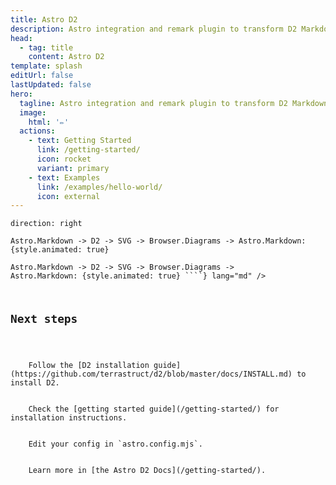 ```yaml
---
title: Astro D2
description: Astro integration and remark plugin to transform D2 Markdown code blocks into diagrams.
head:
  - tag: title
    content: Astro D2
template: splash
editUrl: false
lastUpdated: false
hero:
  tagline: Astro integration and remark plugin to transform D2 Markdown code blocks into diagrams.
  image:
    html: '✏️'
  actions:
    - text: Getting Started
      link: /getting-started/
      icon: rocket
      variant: primary
    - text: Examples
      link: /examples/hello-world/
      icon: external
---
```



<div class="diagram-showcase">

```d2 sketch pad=50
direction: right

Astro.Markdown -> D2 -> SVG -> Browser.Diagrams -> Astro.Markdown: {style.animated: true}
```

</div>
<Code code={`\`\`\`d2 sketch pad=50
direction: right

Astro.Markdown -> D2 -> SVG -> Browser.Diagrams -> Astro.Markdown: {style.animated: true}
\`\`\``} lang="md" />

## Next steps

<CardGrid stagger>
  <Card title="Install D2" icon="laptop">
    Follow the [D2 installation guide](https://github.com/terrastruct/d2/blob/master/docs/INSTALL.md) to install D2.
  </Card>
  <Card title="Install the integration" icon="puzzle">
    Check the [getting started guide](/getting-started/) for installation instructions.
  </Card>
  <Card title="Configure the integration" icon="setting">
    Edit your config in `astro.config.mjs`.
  </Card>
  <Card title="Read the docs" icon="open-book">
    Learn more in [the Astro D2 Docs](/getting-started/).
  </Card>
</CardGrid>

